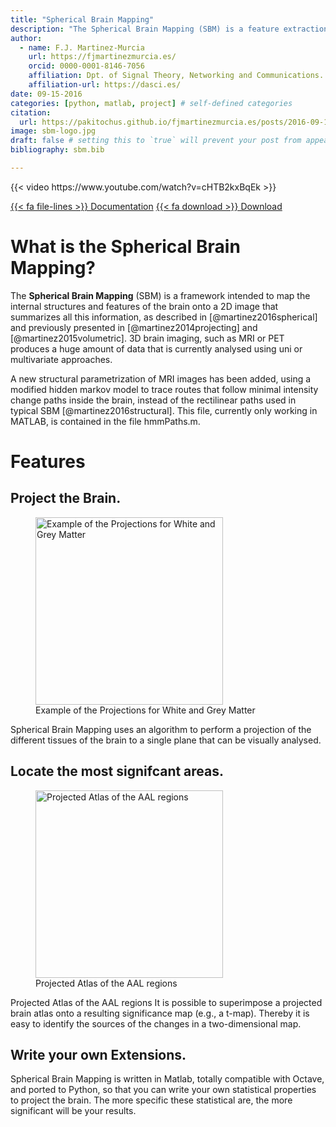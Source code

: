 ```yaml
---
title: "Spherical Brain Mapping"
description: "The Spherical Brain Mapping (SBM) is a feature extraction and visualization framework intended to map the internal structures and features of the brain onto a 2D image that summarizes all this information."
author:
  - name: F.J. Martinez-Murcia
    url: https://fjmartinezmurcia.es/
    orcid: 0000-0001-8146-7056
    affiliation: Dpt. of Signal Theory, Networking and Communications. University of Granada & DaSCI. 
    affiliation-url: https://dasci.es/ 
date: 09-15-2016
categories: [python, matlab, project] # self-defined categories
citation: 
  url: https://pakitochus.github.io/fjmartinezmurcia.es/posts/2016-09-15-project-sbm/ 
image: sbm-logo.jpg
draft: false # setting this to `true` will prevent your post from appearing on your listing page until you're ready!
bibliography: sbm.bib

---
```


::: {.column-page}
{{< video https://www.youtube.com/watch?v=cHTB2kxBqEk >}}
:::

[{{< fa file-lines >}} Documentation](http://mapbrain.readthedocs.io/en/latest/quickstart.html){.btn .btn-outline-primary .btn role="button" data-toggle="tooltip" title="Read the documentation"}
[{{< fa download >}} Download](https://github.com/SiPBA/mapBrain){.btn .btn-primary .btn role="button" data-toggle="tooltip" title="Download the package"}



# What is the Spherical Brain Mapping?
The **Spherical Brain Mapping** (SBM) is a framework intended to map the internal structures and features of the brain onto a 2D image that summarizes all this information, as described in [@martinez2016spherical] and previously presented in [@martinez2014projecting] and [@martinez2015volumetric]. 3D brain imaging, such as MRI or PET produces a huge amount of data that is currently analysed using uni or multivariate approaches.

A new structural parametrization of MRI images has been added, using a modified hidden markov model to trace routes that follow minimal intensity change paths inside the brain, instead of the rectilinear paths used in typical SBM [@martinez2016structural]. This file, currently only working in MATLAB, is contained in the file hmmPaths.m.

# Features
## Project the Brain.
![Example of the Projections for White and Grey Matter](03-projections-1.png){width=300 fig-align="left"}

Spherical Brain Mapping uses an algorithm to perform a projection of the different tissues of the brain to a single plane that can be visually analysed.

## Locate the most signifcant areas.

![Projected Atlas of the AAL regions](map-1.png){width=300 fig-align="left"}

Projected Atlas of the AAL regions
It is possible to superimpose a projected brain atlas onto a resulting significance map (e.g., a t-map). Thereby it is easy to identify the sources of the changes in a two-dimensional map.


## Write your own Extensions.
Spherical Brain Mapping is written in Matlab, totally compatible with Octave, and ported to Python, so that you can write your own statistical properties to project the brain. The more specific these statistical are, the more significant will be your results.